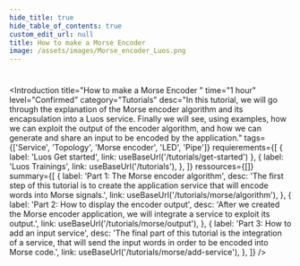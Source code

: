 ```yaml
---
hide_title: true
hide_table_of_contents: true
custom_edit_url: null
title: How to make a Morse Encoder
image: /assets/images/Morse_encoder_Luos.png
---
```



#

<Introduction
  title="How to make a Morse Encoder "
  time="1 hour"
  level="Confirmed"
  category="Tutorials"
  desc="In this tutorial, we will go through the explanation of the Morse encoder algorithm and its encapsulation into a Luos service. Finally we will see, using examples, how we can exploit the output of the encoder algorithm, and how we can generate and share an input to be encoded by the application."
  tags={['Service', 'Topology', 'Morse encoder', 'LED', 'Pipe']}
  requierements={[
    { label: 'Luos Get started', link: useBaseUrl('/tutorials/get-started') },
    {
      label: 'Luos Trainings',
      link: useBaseUrl('/tutorials'),
    },
  ]}
  ressources={[]}
  summary={[
    {
      label: 'Part 1: The Morse encoder algorithm',
      desc: 'The first step of this tutorial is to create the application service that will encode words into Morse signals.',
      link: useBaseUrl('/tutorials/morse/algorithm'),
    },
    {
      label: 'Part 2: How to display the encoder output',
      desc: 'After we created the Morse encoder application, we will integrate a service to exploit its output.',
      link: useBaseUrl('/tutorials/morse/output'),
    },
    {
      label: 'Part 3: How to add an input service',
      desc: 'The final part of this tutorial is the integration of a service, that will send the input words in order to be encoded into Morse code.',
      link: useBaseUrl('/tutorials/morse/add-service'),
    },
  ]}
/>
